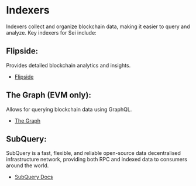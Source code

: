 # Indexers

Indexers collect and organize blockchain data, making it easier to query and analyze. Key indexers for Sei include:

## **Flipside**:
Provides detailed blockchain analytics and insights.
   - [Flipside](https://flipsidecrypto.xyz/)

## **The Graph (EVM only)**:
Allows for querying blockchain data using GraphQL.
   - [The Graph](https://thegraph.com/)

## **SubQuery**:
SubQuery is a fast, flexible, and reliable open-source data decentralised infrastructure network, providing both RPC and indexed data to consumers around the world.
   - [SubQuery Docs](https://academy.subquery.network/indexer/quickstart/quickstart_chains/cosmos-sei.html)
